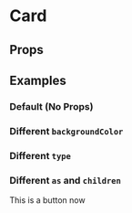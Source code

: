 
<Meta title='Components/Card' component={Card} />

# Card

## Props

<ArgsTable of={Card} />

## Examples

### Default (No Props)

<Canvas>
  <Story name='Default'>
    <Card style={{ height: '100px' }}></Card>
  </Story>
</Canvas>

### Different `backgroundColor`

<Canvas>
  <Story name='Different Background Color'>
    <Card backgroundColor='lime' style={{ height: '100px' }}></Card>
  </Story>
</Canvas>

### Different `type`

<Canvas>
  <Story name='Different Type'>
    <Card type='flat' style={{ height: '100px' }}></Card>
  </Story>
</Canvas>

### Different `as` and `children`

<Canvas>
  <Story name='Different As and Children'>
    <Card as='button' style={{ height: '100px', color: 'white' }}>
      This is a button now
    </Card>
  </Story>
</Canvas>
